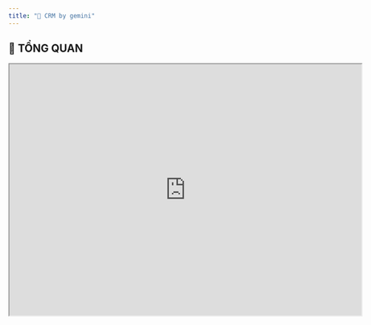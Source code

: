 ```yaml
---
title: "🚀 CRM by gemini"
---
```


## 🚀 TỔNG QUAN

<Frame caption="Tổng quan luồng BPMN">
  <iframe src="https://modeler.camunda.io/embed/da88712d-4ad4-46ce-af8c-d0d9a2267079" width="700" height="500" allowfullscreen="true" />

  `Open in browser` để xem được chi tiết cấu hình
</Frame>


**Mục đích:** Quản lý toàn bộ quy trình bán hàng B2B, từ việc theo dõi các `Công ty`, `Người liên hệ`, quản lý các `Cơ hội kinh doanh`, cho đến việc tạo `Báo giá` và `Hợp đồng`.

**Logic nghiệp vụ:** Hệ thống xoay quanh các đối tượng chính: `Công ty` và `Cơ hội`. Một `Công ty` có thể có nhiều `Người liên hệ` và nhiều `Cơ hội`. Mỗi `Cơ hội` sẽ trải qua một quy trình bán hàng chuẩn hoá. Khi một `Cơ hội` thành công, một `Hợp đồng` sẽ được tạo ra. Các `Hoạt động` (cuộc gọi, email, cuộc họp) được ghi nhận và liên kết với các đối tượng trên để có cái nhìn 360 độ.

**Tác động kinh doanh:**

- Trung tâm hóa dữ liệu khách hàng, tránh thất thoát thông tin.
- Chuẩn hóa và tối ưu hóa quy trình bán hàng.
- Tăng khả năng theo dõi hiệu suất của đội ngũ kinh doanh.
- Cung cấp dữ liệu chính xác cho việc dự báo doanh thu.

**Tổng quan Loại việc & Luồng nghiệp vụ**

| Tên                             | Mô tả ngắn                                                                                |
| :------------------------------ | :---------------------------------------------------------------------------------------- |
| **`Công ty (Account)`**         | Quản lý thông tin pháp nhân của khách hàng B2B.                                           |
| **`Người liên hệ (Contact)`**   | Quản lý thông tin các cá nhân làm việc tại Công ty khách hàng.                            |
| **`Cơ hội (Deal/Opportunity)`** | Quản lý một thương vụ bán hàng tiềm năng với một Công ty. Đây là luồng nghiệp vụ cốt lõi. |
| **`Báo giá (Quote)`**           | Quản lý các phiên bản báo giá gửi cho khách hàng trong một Cơ hội.                        |
| **`Hợp đồng (Contract)`**       | Quản lý các hợp đồng được ký kết sau khi Cơ hội thành công.                               |
| **`Hoạt động (Activity)`**      | Ghi nhận các tương tác với khách hàng (cuộc gọi, email, họp).                             |
| **`Sản phẩm/Dịch vụ`**          | Danh mục các sản phẩm, dịch vụ mà doanh nghiệp cung cấp.                                  |

**Tóm tắt kỹ thuật**

- **7 loại việc chính**: `Công ty`, `Người liên hệ`, `Cơ hội`, `Báo giá`, `Hợp đồng`, `Hoạt động`, `Sản phẩm/Dịch vụ`.
- **20\+ trạng thái** quy trình từ tạo đến hoàn thành trên các loại việc.
- **60\+ trường dữ liệu** thu thập thông tin đầy đủ.
- **5\+ quy tắc tự động hóa** xử lý thông minh.
- **Kết nối app ngoài**: Có thể kết nối với Email Server, Zalo.
- **4\+ giao diện làm việc**: Sales Pipeline (Kanban), Danh sách Công ty, Lịch Hoạt động, Dashboard tổng quan.
- **5\+ bộ lọc thông minh** với cảnh báo tự động.
- **4\+ khối trình bày báo cáo**: Biểu đồ phễu, Biểu đồ doanh số, Thống kê.
- **3 vai trò** chuyên biệt cho chức năng này.

---

## 🧩 LOẠI VIỆC & NGHIỆP VỤ

<iframe width="100%" height="500px" style={{ boxShadow:"0 2px 8px 0 rgba(63,69,81,0.16)",borderRadius:"15px" }} allowtransparency="true" allowfullscreen="true" scrolling="no" title="Embedded DrawSQL IFrame" frameBorder="0" src="https://drawsql.app/teams/a-2035/diagrams/crm-gemini-full/embed" />

## Danh sách loại việc

### **`1. Cơ hội (Deal/Opportunity)`** - _Loại việc Tiêu chuẩn_

**Mô tả nghiệp vụ**

- **Mô tả nghiệp vụ**: Đại diện cho một thương vụ bán hàng cụ thể với một khách hàng, có giá trị và ngày dự kiến kết thúc. Đây là đối tượng trung tâm của quy trình sales.
- **Ví dụ**: Cơ hội cung cấp 100 license phần mềm cho Công ty ABC; Cơ hội triển khai hệ thống ERP cho Tập đoàn XYZ.

<Accordion title="New Accordion" icon="sparkles">
  ### 🏛️ LƯỢC ĐỒ CẤU TRÚC DỮ LIỆU (Theo Loại trường Luklak - Có dấu)

  ---

  **`1. Công ty`**

  - `id` (PK)
  - `Tên công ty` (Dòng chữ - _Bắt buộc_)
  - `Mã số thuế` (Dòng chữ - _Duy nhất_)
  - `Website` (Dòng chữ)
  - `Địa chỉ` (Đoạn văn bản)
  - `Ngành nghề` (Dòng chữ)
  - `Quy mô` (Dòng chữ)
  - `Loại hình` (Sổ xuống chọn một: 'Tiềm năng', 'Khách hàng', 'Ngừng hợp tác')
  - `Người phụ trách` (Người đơn - _`Tham chiếu Người dùng`_)

  ---

  **`2. Người liên hệ`**

  - `id` (PK)
  - `Họ và tên` (Dòng chữ - _Bắt buộc_)
  - `Chức danh` (Dòng chữ)
  - `Email` (Email đơn - _Duy nhất_)
  - `Số điện thoại` (Số điện thoại)
  - `Công ty` (Đầu việc đơn - _`Tham chiếu Công ty (Cha), Bắt buộc`_)
  - `Ghi chú` (Đoạn văn bản)
  - `Trạng thái liên hệ` (Sổ xuống chọn một: 'Mới', 'Đang liên hệ', 'Ngừng liên hệ')

  ---

  **`3. Cơ hội`**

  - `id` (PK)
  - `Tên cơ hội` (Dòng chữ - _Bắt buộc_)
  - `Mô tả` (Đoạn văn bản)
  - `Công ty` (Đầu việc đơn - _`Tham chiếu Công ty, Bắt buộc`_)
  - `Người liên hệ chính` (Đầu việc đơn - _`Tham chiếu Người liên hệ`_)
  - `Giá trị dự kiến` (Số thập phân)
  - `Tỷ lệ thành công` (Số nguyên - _Đơn vị %_)
  - `Doanh thu dự kiến` (Công thức)
  - `Nguồn cơ hội` (Dòng chữ)
  - `Mức độ ưu tiên` (Sổ xuống chọn một: 'Cao', 'Trung bình', 'Thấp')
  - `Nhân viên phụ trách` (Người đơn - _`Tham chiếu Người dùng`_)
  - `Ngày dự kiến đóng` (Ngày)
  - `Ngày đóng thực tế` (Ngày)
  - `Lý do thua/hủy` (Đoạn văn bản)
  - `Đối thủ cạnh tranh` (Dòng chữ)
  - `Ngày liên hệ đầu tiên` (Ngày)
  - `Ngân sách dự kiến` (Số thập phân)
  - `Trạng thái cơ hội` (Sổ xuống chọn một: 'Mới', 'Tiếp cận', 'Đánh giá', 'Phân tích nhu cầu', 'Báo giá', 'Đàm phán', 'Thắng', 'Thua - Hủy')
    - **Bảng dữ liệu liên quan:** `Danh sách sản phẩm` (Chi tiết bên dưới)

  ---

  **`3.1. Danh sách sản phẩm của Cơ hội (trong Cơ hội)`**
  _`Cấu trúc các cột trong Bảng dữ liệu Danh sách sản phẩm`_

  - `Sản phẩm/Dịch vụ` (Đầu việc đơn - _`Tham chiếu Sản phẩm/Dịch vụ`_)
  - `Số lượng` (Số nguyên - _Bắt buộc_)
  - `Giảm giá (%)` (Số thập phân - _Đơn vị %_)
  - `Đơn giá tại thời điểm thêm` (Số thập phân - _`Tự động lấy từ Sản phẩm/Dịch vụ`_)
  - `Thành tiền` (Công thức)

  ---

  **`4. Báo giá`**

  - `id` (PK)
  - `Cơ hội` (Đầu việc đơn - _`Tham chiếu Cơ hội (Cha), Bắt buộc`_)
  - `Mã báo giá` (Dòng chữ - _Duy nhất, Bắt buộc_)
  - `Ngày báo giá` (Ngày - _Bắt buộc_)
  - `Ngày hết hạn` (Ngày)
  - `Điều khoản thanh toán` (Đoạn văn bản)
  - `Trạng thái báo giá` (Sổ xuống chọn một: 'Dự thảo', 'Chờ duyệt', 'Đã gửi', 'Khách hàng chấp nhận', 'Khách hàng từ chối')
  - `Người tạo` (Người đơn - _`Tham chiếu Người dùng`_)
    - **Bảng dữ liệu liên quan:** `Chi tiết sản phẩm báo giá` (Chi tiết bên dưới)

  ---

  **`4.1. Chi tiết sản phẩm của Báo giá (trong Báo giá)`**
  _`Cấu trúc các cột trong Bảng dữ liệu Chi tiết sản phẩm báo giá`_

  - `Sản phẩm/Dịch vụ` (Đầu việc đơn - _`Tham chiếu Sản phẩm/Dịch vụ`_)
  - `Số lượng` (Số nguyên - _Bắt buộc_)
  - `Đơn giá` (Số thập phân - _Bắt buộc_)
  - `Thành tiền` (Công thức - _Bắt buộc_)
  - `Đơn vị tính` (Dòng chữ - _`Tự động lấy từ Sản phẩm/Dịch vụ`_)

  ---

  **`5. Hợp đồng`**

  - `id` (PK)
  - `Cơ hội` (Đầu việc đơn - _`Tham chiếu Cơ hội (Cha), Bắt buộc, Duy nhất`_)
  - `Số hợp đồng` (Dòng chữ - _Duy nhất, Bắt buộc_)
  - `Tên hợp đồng` (Dòng chữ)
  - `Ngày ký` (Ngày)
  - `Ngày hiệu lực` (Ngày)
  - `Ngày kết thúc` (Ngày)
  - `Giá trị hợp đồng` (Số thập phân)
  - `Trạng thái thanh toán` (Dòng chữ)
  - `File đính kèm` (Tệp đính kèm)
  - `Trạng thái hợp đồng` (Sổ xuống chọn một: 'Dự thảo', 'Chờ ký', 'Đã ký', 'Đang thực hiện', 'Hoàn thành', 'Thanh lý')
  - `Người tạo` (Người đơn - _`Tham chiếu Người dùng`_)

  ---

  **`6. Hoạt động`**

  - `id` (PK)
  - `Tiêu đề` (Dòng chữ - _Bắt buộc_)
  - `Loại hoạt động` (Sổ xuống chọn một: 'Email', 'Gọi điện', 'Họp', 'Tác vụ khác' - _Bắt buộc_)
  - `Thời gian bắt đầu` (Ngày giờ)
  - `Thời gian kết thúc` (Ngày giờ)
  - `Mô tả kết quả` (Đoạn văn bản)
  - `Người thực hiện` (Người đơn - _`Tham chiếu Người dùng`_)
  - `Trạng thái hoạt động` (Sổ xuống chọn một: 'Sắp diễn ra', 'Đã hoàn thành', 'Đã hủy')
  - `Liên kết Cơ hội` (Đầu việc đơn - _`Tham chiếu Cơ hội`_)
  - `Liên kết Công ty` (Đầu việc đơn - _`Tham chiếu Công ty`_)
  - `Liên kết Người liên hệ` (Đầu việc đơn - _`Tham chiếu Người liên hệ`_)

  ---

  **`7. Sản phẩm/Dịch vụ`**

  - `id` (PK)
  - `Tên sản phẩm` (Dòng chữ - _Bắt buộc_)
  - `Mã sản phẩm` (Dòng chữ - _Duy nhất_)
  - `Đơn vị tính` (Dòng chữ)
  - `Đơn giá` (Số thập phân - _Bắt buộc_)
  - `Mô tả` (Đoạn văn bản)
  - `Trạng thái kinh doanh` (Sổ xuống chọn một: 'Đang kinh doanh', 'Ngừng kinh doanh')
</Accordion>

**Luồng tiến trình**

**Bảng chi tiết các Trạng thái**

<Tabs>
  <Tab title="Workflow">
    <Frame caption="Luồng tiến trình của Khách hàng">
      ```mermaid
      graph TD
          A[MỚI] --> B(TIẾP CẬN);
          B --> C{ĐÁNH GIÁ};
          C -- Đủ tiêu chuẩn --> D[PHÂN TÍCH NHU CẦU];
          C -- Không đủ tiêu chuẩn --> H[THUA - HỦY];
          D --> E[BÁO GIÁ];
          E --> F[ĐÀM PHÁN];
          F --> G[THẮNG];
          F --> H;
          E --> H;
          D --> H;
      ```
    </Frame>
  </Tab>
  <Tab title="Status, Transition & Advanced Settings">
    | Trạng thái                 | Nghiệp vụ                                                                     | Cài đặt nâng cao                                                                                                                     |
    | :------------------------- | :---------------------------------------------------------------------------- | :----------------------------------------------------------------------------------------------------------------------------------- |
    | **`1. MỚI`**               | Cơ hội vừa được tạo, chờ nhân viên kinh doanh (NVKD) tiếp nhận.               | **Phân quyền**: Chỉ NVKD được chuyển sang trạng thái tiếp theo.                                                                      |
    | **`2. TIẾP CẬN`**          | NVKD đã liên hệ lần đầu với khách hàng.                                       | **Điều kiện dữ liệu**: Yêu cầu cập nhật trường `Ngày liên hệ đầu tiên`.                                                              |
    | **`3. ĐÁNH GIÁ`**          | NVKD đánh giá tiềm năng của cơ hội (dựa trên ngân sách, nhu cầu, thẩm quyền). | **Màn hình nhập liệu**: Hiện các trường `Ngân sách dự kiến`, `Mức độ ưu tiên`.                                                       |
    | **`4. PHÂN TÍCH NHU CẦU`** | NVKD làm việc sâu với khách hàng để hiểu rõ nhu cầu.                          | **Điều kiện dữ liệu**: Yêu cầu tạo ít nhất 1 `Hoạt động` loại `Cuộc họp`.                                                            |
    | **`5. BÁO GIÁ`**           | NVKD đã gửi báo giá cho khách hàng.                                           | **Tự động hoá**: Tạo 1 `Việc con` loại `Báo giá` với trạng thái `Đã gửi`.                                                            |
    | **`6. ĐÀM PHÁN`**          | Hai bên đang thương lượng về các điều khoản trong báo giá/hợp đồng.           | **Phân quyền**: Trưởng phòng Kinh doanh (TPKD) có thể tham gia và nhận thông báo.                                                    |
    | **`7. THẮNG`**             | Khách hàng đã đồng ý. Cơ hội thành công.                                      | **Tự động hoá**: 1. Tự động tạo `Việc con` loại `Hợp đồng`. 2. Cập nhật trường `Loại hình` ở `Công ty` liên quan thành `Khách hàng`. |
    | **`8. THUA - HỦY`**        | Khách hàng từ chối hoặc cơ hội không khả thi.                                 | **Màn hình nhập liệu**: Yêu cầu bắt buộc nhập `Lý do thua/hủy`.                                                                      |
  </Tab>
</Tabs>

**Màn hình trường dữ liệu**

| Nhóm thông tin              | Trường dữ liệu                                                                                                  | Ghi chú                                       |
| :-------------------------- | :-------------------------------------------------------------------------------------------------------------- | :-------------------------------------------- |
| **Thông tin chung (4)**     | `Tên cơ hội`, `Mô tả`, `Công ty`, `Người liên hệ chính`                                                         | Các thông tin cơ bản để định danh Cơ hội.     |
| **Thông tin giá trị (4)**   | `Giá trị dự kiến`, `Tỷ lệ thành công (%)`, `Doanh thu dự kiến (công thức)`, `Danh sách sản phẩm (Bảng dữ liệu)` | Các thông tin tài chính quan trọng để dự báo. |
| **Thông tin Phân loại (4)** | `Nguồn cơ hội`, `Giai đoạn bán hàng`, `Mức độ ưu tiên`, `Nhân viên phụ trách`                                   | Các trường để phân loại và báo cáo.           |
| **Thông tin thời gian (3)** | `Ngày tạo`, `Ngày dự kiến đóng`, `Ngày đóng thực tế`                                                            | Các mốc thời gian của cơ hội.                 |
| **Thông tin thất bại (2)**  | `Lý do thua/hủy`, `Đối thủ cạnh tranh`                                                                          | Thu thập dữ liệu khi cơ hội thất bại.         |
| **Tổng số trường**          | **17**                                                                                                          |                                               |

---

### **`2. Công ty (Account)`** - _Loại việc Tiêu chuẩn_

- **Mô tả nghiệp vụ**: Lưu trữ thông tin về một tổ chức là khách hàng hoặc khách hàng tiềm năng.
- **Luồng tiến trình**: Đơn giản: `TIỀM NĂNG` → `KHÁCH HÀNG` → `NGỪNG HỢP TÁC`
- **Màn hình dữ liệu**: `Tên công ty`, `Mã số thuế`, `Website`, `Địa chỉ`, `Ngành nghề`, `Quy mô`, `Loại hình` (Tiềm năng, Khách hàng), `Người phụ trách`. (Tổng: 8 trường)

---

### **`3. Người liên hệ (Contact)`** - _`Loại việc con của Công ty`_

- **Mô tả nghiệp vụ**: Lưu trữ thông tin về một cá nhân làm việc tại một Công ty.
- **Luồng tiến trình**: `MỚI` → `ĐANG LIÊN HỆ` → `NGỪNG LIÊN HỆ`
- **Màn hình dữ liệu**: `Họ và tên`, `Chức danh`, `Email`, `Số điện thoại`, `Công ty (tham chiếu cha)`, `Ghi chú`. (Tổng: 6 trường)

---

### **`4. Báo giá (Quote)`** - _`Loại việc con của Cơ hội`_

- **Mô tả nghiệp vụ**: Một tài liệu báo giá chính thức gửi cho khách hàng, bao gồm các sản phẩm, dịch vụ, số lượng, đơn giá và thành tiền.
- **Luồng tiến trình**: `DỰ THẢO` → `CHỜ DUYỆT` → `ĐÃ GỬI` → `KHÁCH HÀNG CHẤP NHẬN` → `KHÁCH HÀNG TỪ CHỐI`
- **Màn hình dữ liệu**: `Mã báo giá`, `Ngày báo giá`, `Ngày hết hạn`, `Bảng chi tiết sản phẩm (Bảng dữ liệu)`, `Tổng tiền trước thuế`, `Thuế VAT`, `Tổng tiền sau thuế`, `Điều khoản thanh toán`. (Tổng: 8 trường)

---

### **`5. Hợp đồng (Contract)`** - _`Loại việc con của Cơ hội`_

- **Mô tả nghiệp vụ**: Tài liệu pháp lý ghi nhận thỏa thuận giữa hai bên sau khi cơ hội thắng.
- **Luồng tiến trình**: `DỰ THẢO` → `CHỜ KÝ` → `ĐÃ KÝ` → `ĐANG THỰC HIỆN` → `HOÀN THÀNH` → `THANH LÝ`
- **Màn hình dữ liệu**: `Số hợp đồng`, `Tên hợp đồng`, `Ngày ký`, `Ngày hiệu lực`, `Ngày kết thúc`, `Giá trị hợp đồng`, `Trạng thái thanh toán`, `File đính kèm`. (Tổng: 8 trường)

---

### **`6. Hoạt động (Activity)`** - _Loại việc Tiêu chuẩn_

- **Mô tả nghiệp vụ**: Ghi nhận một tương tác cụ thể với khách hàng.
- **Luồng tiến trình**: `SẮP DIỄN RA` → `ĐÃ HOÀN THÀNH` → `ĐÃ HỦY`
- **Màn hình dữ liệu**: `Tiêu đề`, `Loại hoạt động` (Email, Gọi điện, Họp), `Thời gian bắt đầu`, `Thời gian kết thúc`, `Mô tả kết quả`, `Liên kết` (Kết nối với `Cơ hội`, `Công ty`, `Người liên hệ`). (Tổng: 6 trường)

---

### **`7. Sản phẩm/Dịch vụ`** - _Loại việc Tiêu chuẩn_

- **Mô tả nghiệp vụ**: Danh mục sản phẩm/dịch vụ của công ty để dùng trong Báo giá.
- **Luồng tiến trình**: `ĐANG KINH DOANH` → `NGỪNG KINH DOANH`
- **Màn hình dữ liệu**: `Tên sản phẩm`, `Mã sản phẩm`, `Đơn vị tính`, `Đơn giá`, `Mô tả`. (Tổng: 5 trường)

---

## Mối quan hệ giữa các Loại việc

### **Loại việc Cha - con**

| Quan hệ Cha - Con           | Mô tả                                          |
| :-------------------------- | :--------------------------------------------- |
| `Công ty` - `Người liên hệ` | Một công ty có nhiều người liên hệ.            |
| `Cơ hội` - `Báo giá`        | Một cơ hội có thể có nhiều phiên bản báo giá.  |
| `Cơ hội` - `Hợp đồng`       | Một cơ hội thắng sẽ có một hợp đồng tương ứng. |

### **Kết nối Loại việc**

| Loại Kết nối                                         | Mô tả                                                                           |
| :--------------------------------------------------- | :------------------------------------------------------------------------------ |
| `Hoạt động` - (`Cơ hội`, `Công ty`, `Người liên hệ`) | Một hoạt động có thể liên quan đến nhiều đối tượng để cung cấp cái nhìn 360 độ. |

### **Trường chọn Đầu việc**

| Trường                              | Tham chiếu                 | Mô tả                                |
| :---------------------------------- | :------------------------- | :----------------------------------- |
| 1. `Cơ hội` / `Công ty`             | Loại việc: `Công ty`       | Chọn công ty mà cơ hội này thuộc về. |
| 2. `Cơ hội` / `Người liên hệ chính` | Loại việc: `Người liên hệ` | Chọn người liên hệ chính cho cơ hội. |

### **Trường bảng dữ liệu**

| Trường Bảng dữ liệu             | Tham chiếu                                                                                                                          | Cột thủ công                              |
| :------------------------------ | :---------------------------------------------------------------------------------------------------------------------------------- | :---------------------------------------- |
| `Cơ hội` / `Danh sách sản phẩm` | Loại việc: `Sản phẩm/Dịch vụ` Điều kiện: Trạng thái = `Đang kinh doanh` Trường tham chiếu: `Tên sản phẩm`, `Đơn giá`                | `Số lượng (Số)`, `Giảm giá (%)`           |
| `Báo giá` / `Chi tiết sản phẩm` | Loại việc: `Sản phẩm/Dịch vụ` Điều kiện: Trạng thái = `Đang kinh doanh` Trường tham chiếu: `Tên sản phẩm`, `Đơn giá`, `Đơn vị tính` | `Số lượng (Số)`, `Thành tiền (Công thức)` |

---

## 🎭 VAI TRÒ

| Vai trò                        | Mô tả                                              | Phân quyền & Thông báo                                                                                                                                   |
| :----------------------------- | :------------------------------------------------- | :------------------------------------------------------------------------------------------------------------------------------------------------------- |
| **1. Nhân viên Kinh doanh**    | Người trực tiếp tìm kiếm, chăm sóc và chốt cơ hội. | - Chỉ xem/sửa `Cơ hội`, `Công ty`, `Liên hệ` do mình phụ trách. - Được tạo/sửa `Báo giá`. - Nhận thông báo về các hoạt động của mình.                    |
| **2. Trưởng phòng Kinh doanh** | Quản lý đội ngũ, theo dõi hiệu suất và phê duyệt.  | - Xem được tất cả `Cơ hội`, `Công ty`, `Liên hệ`. - Phê duyệt `Báo giá` (nếu cần). - Nhận thông báo về các `Cơ hội` quan trọng, các `Cơ hội` bị trễ hạn. |
| **3. Quản trị viên CRM**       | Người cài đặt, cấu hình và bảo trì hệ thống CRM.   | - Toàn quyền trên Chức năng CRM.                                                                                                                         |

---

## 🤖 TỰ ĐỘNG HOÁ

### **Bảng Quy tắc tự động trên tiến trình**

| Loại việc & Trạng thái  | Hành động tự động                                                                                                                                       |
| :---------------------- | :------------------------------------------------------------------------------------------------------------------------------------------------------ |
| 1. `Cơ hội` / `THẮNG`   | - Tạo mới Đầu việc loại `Hợp đồng` với các thông tin được ánh xạ từ `Cơ hội`. - Cập nhật trường `Loại hình` của `Công ty` liên quan thành `Khách hàng`. |
| 2. `Cơ hội` / `BÁO GIÁ` | - Tạo mới Đầu việc loại `Báo giá` với trạng thái `Dự thảo`.                                                                                             |
| 3. `Hợp đồng` / `ĐÃ KÝ` | - Gửi chat tới nhóm Kế toán thông báo về hợp đồng mới.                                                                                                  |

### **Bảng Quy tắc chạy ngầm**

| Tên quy tắc                  | Cách kích hoạt             | Hành động tự động                                                                                                           |
| :--------------------------- | :------------------------- | :-------------------------------------------------------------------------------------------------------------------------- |
| 1. Cảnh báo cơ hội "nguội"   | Lịch trình: Chạy hàng ngày | Nếu `Cơ hội` có (Trạng thái \!= `Thắng` AND `Thua`) VÀ (Ngày cập nhật cuối \< 15 ngày trước), gửi chat cho người phụ trách. |
| 2. Nhắc nhở gia hạn hợp đồng | Lịch trình: Chạy hàng ngày | Nếu `Hợp đồng` có (Ngày kết thúc - hôm nay = 30), gửi email cho người phụ trách và TPKD.                                    |

---

## 📊 GIAO DIỆN LÀM VIỆC, BỘ LỌC, BÁO CÁO

### Giao diện

| Giao diện                    | Mô tả                                                                        | Nguồn dữ liệu          |
| :--------------------------- | :--------------------------------------------------------------------------- | :--------------------- |
| 1. Sales Pipeline [Kanban]   | Xem các `Cơ hội` theo từng giai đoạn bán hàng, kéo-thả để chuyển trạng thái. | Loại việc: `Cơ hội`    |
| 2. Lịch hoạt động [Calendar] | Xem các `Hoạt động` (họp, gọi điện) theo lịch.                               | Loại việc: `Hoạt động` |
| 3. Danh sách Công ty [List]  | Danh sách tất cả công ty, có thể tìm kiếm và lọc nhanh.                      | Loại việc: `Công ty`   |

### Bộ lọc

| Bộ lọc                        | Tiêu chí lọc                                                                            | Thông báo                           |
| :---------------------------- | :-------------------------------------------------------------------------------------- | :---------------------------------- |
| 1. Cơ hội của tôi             | `Cơ hội` có (Người phụ trách = "Người dùng hiện tại")                                   | Không                               |
| 2. Cơ hội sắp đóng            | `Cơ hội` có (Ngày dự kiến đóng trong 30 ngày tới) VÀ (Trạng thái \!= `Thắng`, `Thua`)   | Hàng tuần, gửi cho TPKD             |
| 3. Khách hàng không tương tác | `Công ty` có (Loại hình = `Khách hàng`) VÀ (Không có `Hoạt động` nào trong 60 ngày qua) | Hàng tháng, gửi cho người phụ trách |

### Báo cáo

| Khối trình bày                      | Dữ liệu                                                                                     | Mô tả                                                                    |
| :---------------------------------- | :------------------------------------------------------------------------------------------ | :----------------------------------------------------------------------- |
| 1. Phễu bán hàng [Biểu đồ phễu]     | `Cơ hội` được nhóm theo Trạng thái.                                                         | Trực quan hóa tỷ lệ chuyển đổi qua các giai đoạn của quy trình bán hàng. |
| 2. Doanh số theo NVKD [Biểu đồ cột] | `Cơ hội` có (Trạng thái = `Thắng`) nhóm theo Người phụ trách, tính tổng `Giá trị hợp đồng`. | So sánh hiệu suất bán hàng giữa các nhân viên.                           |
| 3. Dự báo Doanh thu [Bộ đếm]        | Tính tổng `Doanh thu dự kiến` của các `Cơ hội` đang mở trong quý.                           | Cung cấp con số dự báo cho việc lập kế hoạch kinh doanh.                 |

---

## 🔢 THỐNG KÊ KHỐI LƯỢNG CÀI ĐẶT

| Yếu tố                         | Số lượng | Điểm/đv | Tổng điểm |
| :----------------------------- | :------- | :------ | :-------- |
| Loại việc                      | 7        | 0,3     | 2,1       |
| Trạng thái                     | 26       | 0,2     | 5,2       |
| Trường dữ liệu                 | 58       | 0,09    | 5,22      |
| Quy tắc tự động hoá            | 5        | 0,6     | 3,0       |
| Kết nối với app ngoài          | 0        | 3       | 0         |
| Giao diện làm việc             | 3        | 0,4     | 1,2       |
| Bộ lọc                         | 3        | 0,35    | 1,05      |
| Khối trình bày trong dashboard | 3        | 0,5     | 1,5       |
| **TỔNG CỘNG**                  |          |         | **19,2**  |
